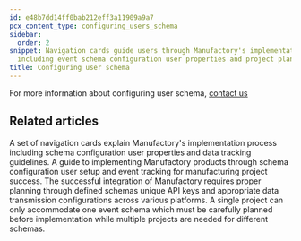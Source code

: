 ```yaml
---
id: e48b7dd14ff0bab212eff3a11909a9a7
pcx_content_type: configuring_users_schema
sidebar:
  order: 2
snippet: Navigation cards guide users through Manufactory's implementation process
  including event schema configuration user properties and project planning resources.
title: Configuring user schema
---
```


For more information about configuring user schema, <a href="https://tallyfy.com/amit">contact us</a>


## Related articles
<CardGrid>
<LinkTitleCard header="<b>Implementation > Configuring events schema</b>" href="/products/manufactory/implementation/configuring_events_schema/" > A set of navigation cards explain Manufactory's implementation process including schema configuration user properties and data tracking guidelines. </LinkTitleCard>
<LinkTitleCard header="<b>Implementation > Planning</b>" href="/products/manufactory/implementation/planning/" > A guide to implementing Manufactory products through schema configuration user setup and event tracking for manufacturing project success. </LinkTitleCard>
<LinkTitleCard header="<b>Manufactory > Implementation</b>" href="/products/manufactory/implementation/" > The successful integration of Manufactory requires proper planning through defined schemas unique API keys and appropriate data transmission configurations across various platforms. </LinkTitleCard>
<LinkTitleCard header="<b>Manufactory > Events</b>" href="/products/manufactory/events/" > A single project can only accommodate one event schema which must be carefully planned before implementation while multiple projects are needed for different schemas. </LinkTitleCard>
</CardGrid>